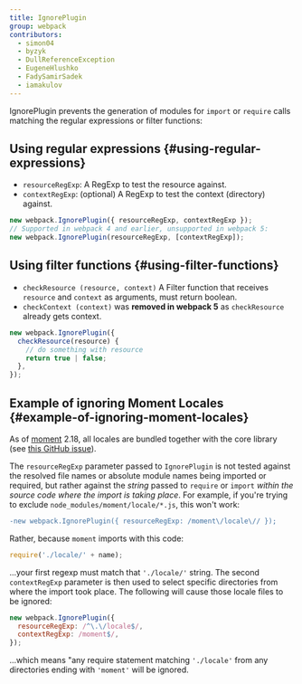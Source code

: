 ```yaml
---
title: IgnorePlugin
group: webpack
contributors:
  - simon04
  - byzyk
  - DullReferenceException
  - EugeneHlushko
  - FadySamirSadek
  - iamakulov
---
```


IgnorePlugin prevents the generation of modules for `import` or `require` calls matching the regular expressions or filter functions:

## Using regular expressions {#using-regular-expressions}

- `resourceRegExp`: A RegExp to test the resource against.
- `contextRegExp`: (optional) A RegExp to test the context (directory) against.

```javascript
new webpack.IgnorePlugin({ resourceRegExp, contextRegExp });
// Supported in webpack 4 and earlier, unsupported in webpack 5:
new webpack.IgnorePlugin(resourceRegExp, [contextRegExp]);
```

## Using filter functions {#using-filter-functions}

- `checkResource (resource, context)` A Filter function that receives `resource` and `context` as arguments, must return boolean.
- `checkContext (context)` was **removed in webpack 5** as `checkResource` already gets context.

```javascript
new webpack.IgnorePlugin({
  checkResource(resource) {
    // do something with resource
    return true | false;
  },
});
```

## Example of ignoring Moment Locales {#example-of-ignoring-moment-locales}

As of [moment](https://momentjs.com/) 2.18, all locales are bundled together with the core library (see [this GitHub issue](https://github.com/moment/moment/issues/2373)).

The `resourceRegExp` parameter passed to `IgnorePlugin` is not tested against the resolved file names or absolute module names being imported or required, but rather against the _string_ passed to `require` or `import` _within the source code where the import is taking place_. For example, if you're trying to exclude `node_modules/moment/locale/*.js`, this won't work:

```diff
-new webpack.IgnorePlugin({ resourceRegExp: /moment\/locale\// });
```

Rather, because `moment` imports with this code:

```js
require('./locale/' + name);
```

...your first regexp must match that `'./locale/'` string. The second `contextRegExp` parameter is then used to select specific directories from where the import took place. The following will cause those locale files to be ignored:

```javascript
new webpack.IgnorePlugin({
  resourceRegExp: /^\.\/locale$/,
  contextRegExp: /moment$/,
});
```

...which means "any require statement matching `'./locale'` from any directories ending with `'moment'` will be ignored.
